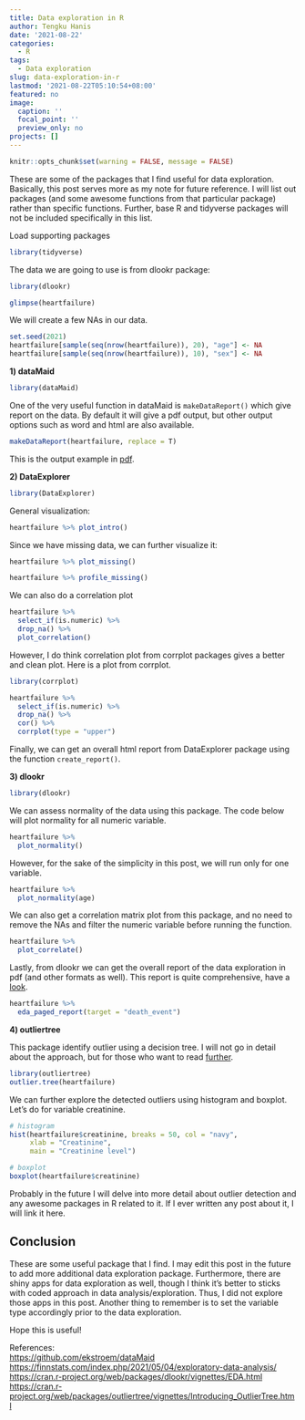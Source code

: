 ```yaml
---
title: Data exploration in R
author: Tengku Hanis
date: '2021-08-22'
categories:
  - R
tags:
  - Data exploration
slug: data-exploration-in-r
lastmod: '2021-08-22T05:10:54+08:00'
featured: no
image:
  caption: ''
  focal_point: ''
  preview_only: no
projects: []
---
```

```r
knitr::opts_chunk$set(warning = FALSE, message = FALSE)
```

These are some of the packages that I find useful for data exploration. Basically, this post serves more as my note for future reference. I will list out packages (and some awesome functions from that particular package) rather than specific functions. Further, base R and tidyverse packages will not be included specifically in this list.

Load supporting packages

```r
library(tidyverse)
```

The data we are going to use is from dlookr package:

```r
library(dlookr)
```

```r
glimpse(heartfailure)
```
We will create a few NAs in our data.
```r
set.seed(2021)
heartfailure[sample(seq(nrow(heartfailure)), 20), "age"] <- NA
heartfailure[sample(seq(nrow(heartfailure)), 10), "sex"] <- NA
```

**1)  dataMaid**

```r
library(dataMaid)
```

One of the very useful function in dataMaid is `makeDataReport()` which give report on the data. By default it will give a pdf output, but other output options such as word and html are also available.

```r
makeDataReport(heartfailure, replace = T)
```

This is the output example in [pdf](https://tengkuhanis.netlify.app/files/dataMaid_heartfailure.pdf).

**2)  DataExplorer**

```r
library(DataExplorer)
```

General visualization:

```r
heartfailure %>% plot_intro()
```

Since we have missing data, we can further visualize it:

```r
heartfailure %>% plot_missing()

heartfailure %>% profile_missing()
```

We can also do a correlation plot

```r
heartfailure %>% 
  select_if(is.numeric) %>% 
  drop_na() %>% 
  plot_correlation()
```

However, I do think correlation plot from corrplot packages gives a better and clean plot. Here is a plot from corrplot.

```r
library(corrplot)

heartfailure %>% 
  select_if(is.numeric) %>% 
  drop_na() %>% 
  cor() %>% 
  corrplot(type = "upper")
```

Finally, we can get an overall html report from DataExplorer package using the function `create_report()`.

**3) dlookr**

```r
library(dlookr)
```

We can assess normality of the data using this package. The code below will plot normality for all numeric variable.
```r
heartfailure %>% 
  plot_normality()
```
However, for the sake of the simplicity in this post, we will run only for one variable.
```r
heartfailure %>% 
  plot_normality(age)
```

We can also get a correlation matrix plot from this package, and no need to remove the NAs and filter the numeric variable before running the function.
```r
heartfailure %>% 
  plot_correlate()
```

Lastly, from dlookr we can get the overall report of the data exploration in pdf (and other formats as well). This report is quite comprehensive, have a [look](https://tengkuhanis.netlify.app/files/EDA_Paged_Report.pdf). 
```r
heartfailure %>% 
  eda_paged_report(target = "death_event")
```

**4) outliertree**

This package identify outlier using a decision tree. I will not go in detail about the approach, but for those who want to read [further](https://arxiv.org/abs/2001.00636).  
```r
library(outliertree)
outlier.tree(heartfailure)
```

We can further explore the detected outliers using histogram and boxplot. Let's do for variable creatinine.
```r
# histogram
hist(heartfailure$creatinine, breaks = 50, col = "navy",
     xlab = "Creatinine", 
     main = "Creatinine level")

# boxplot
boxplot(heartfailure$creatinine)
```

Probably in the future I will delve into more detail about outlier detection and any awesome packages in R related to it. If I ever written any post about it, I will link it here.

## Conclusion

These are some useful package that I find. I may edit this post in the future to add more additional data exploration package. Furthermore, there are shiny apps for data exploration as well, though I think it's better to sticks with coded approach in data analysis/exploration. Thus, I did not explore those apps in this post. Another thing to remember is to set the variable type accordingly prior to the data exploration.

Hope this is useful!


References:\
<https://github.com/ekstroem/dataMaid>\
<https://finnstats.com/index.php/2021/05/04/exploratory-data-analysis/>\
<https://cran.r-project.org/web/packages/dlookr/vignettes/EDA.html>\
<https://cran.r-project.org/web/packages/outliertree/vignettes/Introducing_OutlierTree.html>
